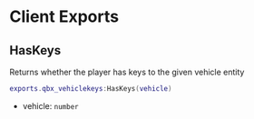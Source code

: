 # Client Exports

## HasKeys

Returns whether the player has keys to the given vehicle entity

```lua
exports.qbx_vehiclekeys:HasKeys(vehicle)
```

- vehicle: `number`
